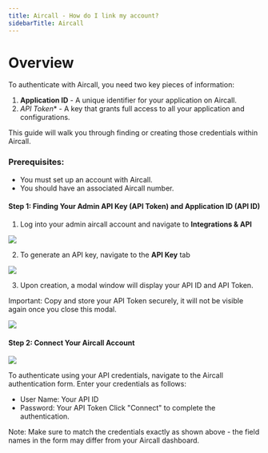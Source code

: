 ```yaml
---
title: Aircall - How do I link my account?
sidebarTitle: Aircall
---
```



# Overview

To authenticate with Aircall, you need two key pieces of information:
1. **Application ID** - A unique identifier for your application on Aircall.
2. *API Token** - A key that grants full access to all your application and configurations.

This guide will walk you through finding or creating those credentials within Aircall.


### Prerequisites:

- You must set up an account with Aircall.
- You should have an associated Aircall number.

#### Step 1: Finding Your Admin API Key (API Token) and Application ID (API ID)
1. Log into your admin aircall account and navigate to **Integrations & API**

<img src="/integrations/all/aircall-basic/nango_aircall_integration_tab.png" />

2. To generate an API key, navigate to the **API Key** tab

<img src="/integrations/all/aircall-basic/nango_aircall_gen_key.png" />

3. Upon creation, a modal window will display your API ID and API Token.

Important: Copy and store your API Token securely, it will not be visible again once you close this modal.


<img src="/integrations/all/aircall-basic/nango_aircall_Token_API_ID.png" />

#### Step 2: Connect Your Aircall Account

<img src="/integrations/all/aircall-basic/nango_aircall-basic.png" />

To authenticate using your API credentials, navigate to the Aircall authentication form.
Enter your credentials as follows:
- User Name: Your API ID
- Password: Your API Token
Click "Connect" to complete the authentication.

Note: Make sure to match the credentials exactly as shown above - the field names in the form may differ from your Aircall dashboard.


